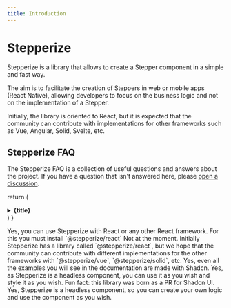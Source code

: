 ```yaml
---
title: Introduction
---
```



# Stepperize
 
Stepperize is a library that allows to create a Stepper component in a simple and fast way.

The aim is to facilitate the creation of Steppers in web or mobile apps (React Native), allowing developers to focus on the business logic and not on the implementation of a Stepper.

<Callout type="info">
  Initially, the library is oriented to React, but it is expected that the community can contribute with implementations for other frameworks such as Vue, Angular, Solid, Svelte, etc.
</Callout>

## Stepperize FAQ

The Stepperize FAQ is a collection of useful questions and answers about the
project. If you have a question that isn't answered here, please
[open a discussion](https://github.com/damianricobelli/stepperize/discussions).

  return (
    <details
      className="last-of-type:mb-0 rounded-lg bg-neutral-50 dark:bg-neutral-800 p-2 mt-4"
    >
      <summary>
        <strong className="text-lg">{title}</strong>
      </summary>
      <div className="nx-p-2">{children}</div>
    </details>
  )
}

<FAQBox title="Can I use Stepperize with React or React Framework?">
  Yes, you can use Stepperize with React or any other React framework. For this you must install `@stepperize/react`
</FAQBox>

<FAQBox title="Can I use Stepperize with Vue, Angular, Solid, Svelte, etc.?">
  Not at the moment. Initially Stepperize has a library called `@stepperize/react`, but we hope that the 
  community can contribute with different implementations for the other frameworks with `@stepperize/vue`, 
  `@stepperize/solid`, etc.
</FAQBox>

<FAQBox title="Can I use Shadcn UI with Stepperize?">
  Yes, even all the examples you will see in the documentation are made with Shadcn. 
</FAQBox>

<FAQBox title="Can I use Tailwind with Stepperize?">
  Yes, as Stepperize is a headless component, you can use it as you wish and style it as you wish. 
  Fun fact: this library was born as a PR for Shadcn UI.
</FAQBox>

<FAQBox title="Can I create my own logic?">
  Yes, Stepperize is a headless component, so you can create your own logic and use the component as you wish.
</FAQBox>